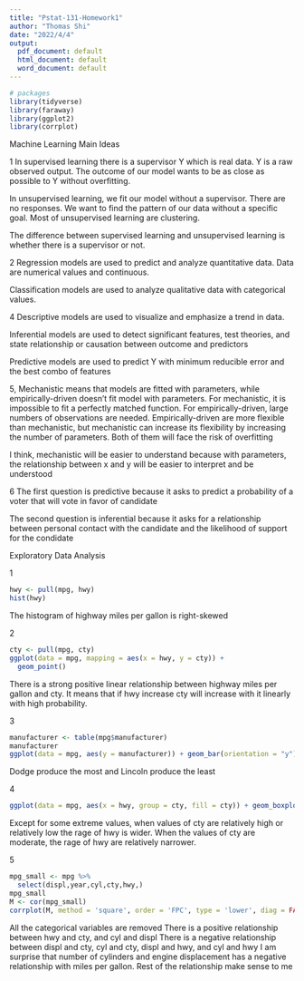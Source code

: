 ---
title: "Pstat-131-Homework1"
author: "Thomas Shi"
date: "2022/4/4"
output:
  pdf_document: default
  html_document: default
  word_document: default
---
```{r setup, include=FALSE}
# packages
library(tidyverse)
library(faraway)
library(ggplot2)
library(corrplot)
```
Machine Learning Main Ideas

1
In supervised learning there is a supervisor Y which is real data. Y is a raw observed output.
The outcome of our model wants to be as close as possible to Y without overfitting.

In unsupervised learning, we fit our model without a supervisor. There are no responses.
We want to find the pattern of our data without a specific goal. Most of unsupervised learning are
clustering.

The difference between supervised learning and unsupervised learning is whether there is a supervisor
or not.

2
Regression models are used to predict and analyze quantitative data. Data are numerical values and
continuous.

Classification models are used to analyze qualitative data with categorical values.

4
Descriptive models are used to visualize and emphasize a trend in data.

Inferential models are used to detect significant features, test theories, and state relationship or
causation between outcome and predictors

Predictive models are used to predict Y with minimum reducible error and the best combo of features

5, 
Mechanistic means that models are fitted with parameters, while empirically-driven doesn't fit model with
parameters. For mechanistic, it is impossible to fit a perfectly matched function. For empirically-driven,
large numbers of observations are needed. Empirically-driven are more flexible than mechanistic, but 
mechanistic can increase its flexibility by increasing the number of parameters. Both of them will face the risk
of overfitting

I think, mechanistic will be easier to understand because with parameters, the relationship between x and y will
be easier to interpret and be understood

6
The first question is predictive because it asks to predict a probability of a voter that will 
vote in favor of candidate

The second question is inferential because it asks for a relationship between personal contact with 
the candidate and the likelihood of support for the condidate

Exploratory Data Analysis

1
```{r, echo = T}
hwy <- pull(mpg, hwy)
hist(hwy)
```
The histogram of highway miles per gallon is right-skewed

2
```{r, echo = T}
cty <- pull(mpg, cty)
ggplot(data = mpg, mapping = aes(x = hwy, y = cty)) + 
  geom_point()
```
There is a strong positive linear relationship between highway miles per gallon and cty.
It means that if hwy increase cty will increase with it linearly with high probability.

3
```{r, echo = T, fig.height = 15}
manufacturer <- table(mpg$manufacturer)
manufacturer
ggplot(data = mpg, aes(y = manufacturer)) + geom_bar(orientation = "y")

```
Dodge produce the most and Lincoln produce the least

4
```{r, echo = T}
ggplot(data = mpg, aes(x = hwy, group = cty, fill = cty)) + geom_boxplot()
```
Except for some extreme values, when values of cty are relatively high or relatively low the rage of hwy is wider.
When the values of cty are moderate, the rage of hwy are relatively narrower.

5
```{r, echo = T}
mpg_small <- mpg %>% 
  select(displ,year,cyl,cty,hwy,)
mpg_small
M <- cor(mpg_small)
corrplot(M, method = 'square', order = 'FPC', type = 'lower', diag = FALSE)
```
All the categorical variables are removed
There is a positive relationship between hwy and cty, and cyl and displ
There is a negative relationship between displ and cty, cyl and cty, displ and hwy, and cyl and hwy
I am surprise that number of cylinders and engine displacement has a negative relationship with
miles per gallon. Rest of the relationship make sense to me


























